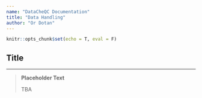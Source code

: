 ```yaml
---
name: "DataCheQC Documentation"
title: "Data Handling"
author: "Or Dotan"
---
```


```r
knitr::opts_chunk$set(echo = T, eval = F)
```
  
## Title
  
------------------------------------------------------------------------

> **Placeholder Text**
>
> TBA